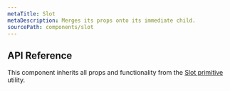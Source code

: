 ```yaml
---
metaTitle: Slot
metaDescription: Merges its props onto its immediate child.
sourcePath: components/slot
---
```


## API Reference

This component inherits all props and functionality from the [Slot primitive](/peoples/docs/utilities/slot) utility.
